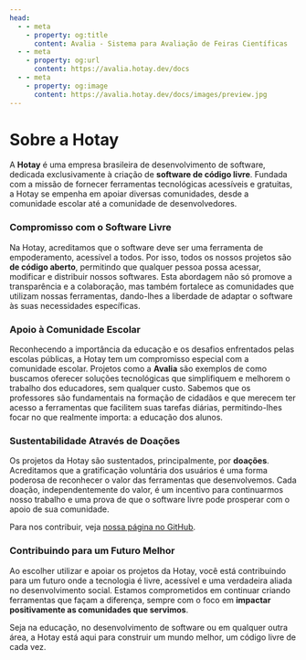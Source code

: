 ```yaml
---
head:
  - - meta
    - property: og:title
      content: Avalia - Sistema para Avaliação de Feiras Científicas
  - - meta
    - property: og:url
      content: https://avalia.hotay.dev/docs
  - - meta
    - property: og:image
      content: https://avalia.hotay.dev/docs/images/preview.jpg
---
```


# Sobre a Hotay

A **Hotay** é uma empresa brasileira de desenvolvimento de software, dedicada exclusivamente à criação de **software de código livre**. Fundada com a missão de fornecer ferramentas tecnológicas acessíveis e gratuitas, a Hotay se empenha em apoiar diversas comunidades, desde a comunidade escolar até a comunidade de desenvolvedores.

### Compromisso com o Software Livre

Na Hotay, acreditamos que o software deve ser uma ferramenta de empoderamento, acessível a todos. Por isso, todos os nossos projetos são **de código aberto**, permitindo que qualquer pessoa possa acessar, modificar e distribuir nossos softwares. Esta abordagem não só promove a transparência e a colaboração, mas também fortalece as comunidades que utilizam nossas ferramentas, dando-lhes a liberdade de adaptar o software às suas necessidades específicas.

### Apoio à Comunidade Escolar

Reconhecendo a importância da educação e os desafios enfrentados pelas escolas públicas, a Hotay tem um compromisso especial com a comunidade escolar. Projetos como a **Avalia** são exemplos de como buscamos oferecer soluções tecnológicas que simplifiquem e melhorem o trabalho dos educadores, sem qualquer custo. Sabemos que os professores são fundamentais na formação de cidadãos e que merecem ter acesso a ferramentas que facilitem suas tarefas diárias, permitindo-lhes focar no que realmente importa: a educação dos alunos.

### Sustentabilidade Através de Doações

Os projetos da Hotay são sustentados, principalmente, por **doações**. Acreditamos que a gratificação voluntária dos usuários é uma forma poderosa de reconhecer o valor das ferramentas que desenvolvemos. Cada doação, independentemente do valor, é um incentivo para continuarmos nosso trabalho e uma prova de que o software livre pode prosperar com o apoio de sua comunidade.

Para nos contribuir, veja [nossa página no GitHub](https://github.com/sponsors/hotaydev).

### Contribuindo para um Futuro Melhor

Ao escolher utilizar e apoiar os projetos da Hotay, você está contribuindo para um futuro onde a tecnologia é livre, acessível e uma verdadeira aliada no desenvolvimento social. Estamos comprometidos em continuar criando ferramentas que façam a diferença, sempre com o foco em **impactar positivamente as comunidades que servimos**.

Seja na educação, no desenvolvimento de software ou em qualquer outra área, a Hotay está aqui para construir um mundo melhor, um código livre de cada vez.
